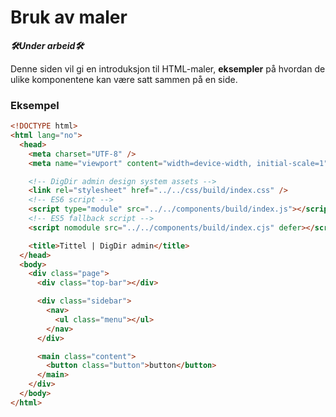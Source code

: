 
<Meta title="Designsystem/Maler/Introduksjon" />

# Bruk av maler

**_🛠Under arbeid🛠_**

Denne siden vil gi en introduksjon til HTML-maler, **eksempler** på hvordan de ulike komponentene kan være satt sammen på en side.

### Eksempel

```html
<!DOCTYPE html>
<html lang="no">
  <head>
    <meta charset="UTF-8" />
    <meta name="viewport" content="width=device-width, initial-scale=1" />

    <!-- DigDir admin design system assets -->
    <link rel="stylesheet" href="../../css/build/index.css" />
    <!-- ES6 script -->
    <script type="module" src="../../components/build/index.js"></script>
    <!-- ES5 fallback script -->
    <script nomodule src="../../components/build/index.cjs" defer></script>

    <title>Tittel | DigDir admin</title>
  </head>
  <body>
    <div class="page">
      <div class="top-bar"></div>

      <div class="sidebar">
        <nav>
          <ul class="menu"></ul>
        </nav>
      </div>

      <main class="content">
        <button class="button">button</button>
      </main>
    </div>
  </body>
</html>
```
